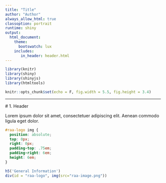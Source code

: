 ```yaml
---
title: "Title"
author: "Author"
always_allow_html: true
classoption: portrait
runtime: shiny
output: 
  html_document:
    theme:
      bootswatch: lux
    includes:
       in_header: header.html
---
```


```r
library(knitr)
library(shiny)
library(shinyjs)
library(htmltools)

knitr::opts_chunk$set(echo = F, fig.width = 5.5, fig.height = 3.4)
```

---
  
  # 1. Header
  
  Lorem ipsum dolor sit amet, consectetuer adipiscing elit. Aenean commodo ligula eget dolor.
  
```css
#raa-logo img {
  position: absolute;
  top: 0px;
  right: 0px;
  padding-top: .75em;
  padding-right: 6em;
  height: 6em;
}
```

```r
h5('General Information')
div(id = "raa-logo", img(src="raa-image.png"))
```
